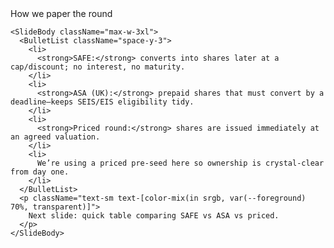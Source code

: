 <div className="flex h-full w-full flex-col">
  <div className="flex flex-1 flex-col gap-8 px-8 py-6 w-full max-w-5xl mx-auto">
    <SlideHeader eyebrow="The instruments" kicker="Some standard terms">
      How we paper the round
    </SlideHeader>

    <SlideBody className="max-w-3xl">
      <BulletList className="space-y-3">
        <li>
          <strong>SAFE:</strong> converts into shares later at a cap/discount; no interest, no maturity.
        </li>
        <li>
          <strong>ASA (UK):</strong> prepaid shares that must convert by a deadline—keeps SEIS/EIS eligibility tidy.
        </li>
        <li>
          <strong>Priced round:</strong> shares are issued immediately at an agreed valuation.
        </li>
        <li>
          We’re using a priced pre-seed here so ownership is crystal-clear from day one.
        </li>
      </BulletList>
      <p className="text-sm text-[color-mix(in srgb, var(--foreground) 70%, transparent)]">
        Next slide: quick table comparing SAFE vs ASA vs priced.
      </p>
    </SlideBody>
  </div>
</div>
